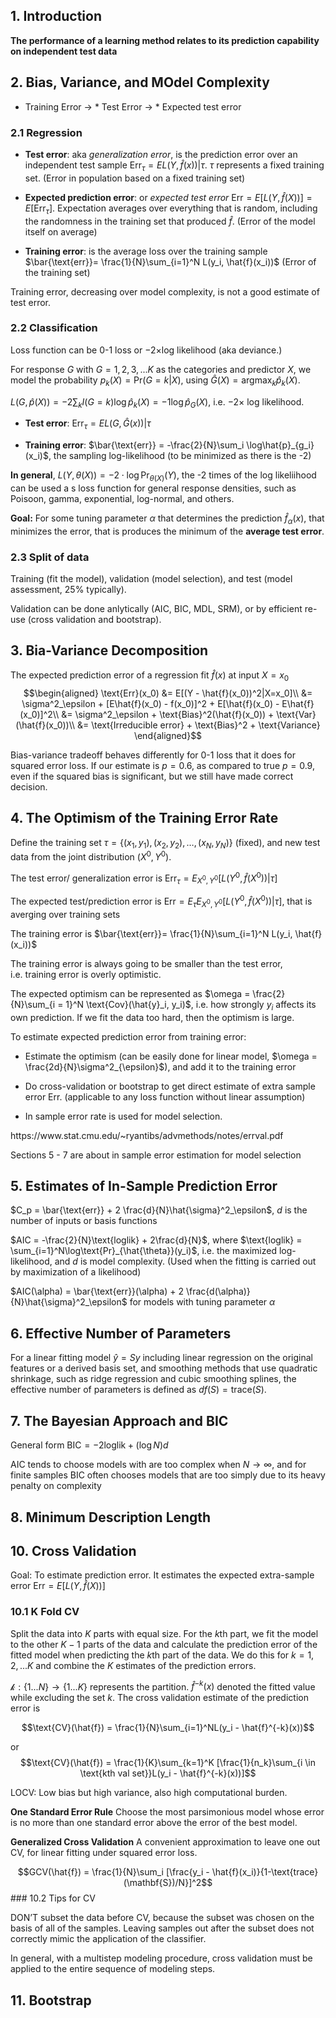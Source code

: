 ## 1. Introduction

__The performance of a learning method relates to its prediction capability on independent test data__

## 2. Bias, Variance, and MOdel Complexity


* Training Error $\rightarrow$ * Test Error $\rightarrow$ * Expected test error

### 2.1 Regression

* __Test error__: aka _generalization error_, is the prediction error over an independent test sample $\text{Err}_\tau = E{L(Y, \hat{f}(x))|\tau}$. $\tau$ represents a fixed training set. (Error in population based on a fixed training set)

* __Expected prediction error__: or _expected test error_ $\text{Err} = E[L(Y,\hat{f}(X))] = E[\text{Err}_{\tau}]$. Expectation averages over everything that is random, including the randomness in the training set that produced $\hat{f}$. (Error of the model itself on average) 

* __Training error__: is the average loss over the training sample $\bar{\text{err}}= \frac{1}{N}\sum_{i=1}^N L(y_i, \hat{f}(x_i))$ (Error of the training set)

Training error, decreasing over model complexity, is not a good estimate of test error.  


### 2.2 Classification

Loss function can be 0-1 loss or $-2\times$log likelihood (aka deviance.)

For response $G$ with $G = 1, 2, 3, ...K$ as the categories and predictor $X$, we model the probability $p_k(X) =  \text{Pr}(G = k|X)$, using $\hat{G}(X) = \text{argmax}_k\hat{p}_k(X)$. 

$L(G, \hat{p}(X)) = -2\sum_kI(G=k)\log \hat{p}_k (X) = -1\log\hat{p}_G(X)$, i.e. $-2 \times$ log likelihood.

* __Test error__: $\text{Err}_\tau = E{L(G, \hat{G}(x))|\tau}$

* __Training error__: $\bar{\text{err}} = -\frac{2}{N}\sum_i \log\hat{p}_{g_i}(x_i)$, the sampling log-likelihood (to be minimized as there is the -2)


__In general__, $L(Y,\theta(X)) = -2\cdot \log\text{Pr}_{\theta(X)}(Y)$, the -2 times of the log likeliihood can be used a s loss function for general response densities, such as Poisoon, gamma, exponential, log-normal, and others. 


__Goal:__ For some tuning parameter $\alpha$ that determines the prediction $\hat{f}_\alpha(x)$, that minimizes the error, that is produces the minimum of the __average test error__. 

### 2.3 Split of data

Training (fit the model), validation (model selection), and test (model assessment, 25% typically). 


Validation can be done anlytically (AIC, BIC, MDL, SRM), or by efficient re-use (cross validation and bootstrap). 

## 3. Bia-Variance Decomposition

The expected prediction error of a regression fit $\hat{f}(x)$ at input $X = x_0$
$$\begin{aligned}
\text{Err}(x_0) &= E[(Y - \hat{f}(x_0))^2|X=x_0]\\
&= \sigma^2_\epsilon + [E\hat{f}(x_0) - f(x_0)]^2 + E[\hat{f}(x_0) - E\hat{f}(x_0)]^2\\
&= \sigma^2_\epsilon + \text{Bias}^2(\hat{f}(x_0)) + \text{Var}(\hat{f}(x_0))\\
&= \text{Irreducible error} + \text{Bias}^2 + \text{Variance}
\end{aligned}$$


Bias-variance tradeoff behaves differently for 0-1 loss that it does for squared error loss. If our estimate is $p = 0.6$, as compared to true $p = 0.9$, even if the squared bias is significant, but we still have made correct decision.

## 4. The Optimism of the Training Error Rate

Define the training set $\tau = \{(x_1,y_1),(x_2,y_2),\dots, (x_N,y_N)\}$ (fixed), and new test data from the joint distribution $(X^0, Y^0)$. 

The test error/ generalization error is $\text{Err}_\tau = E_{X^0,Y^0}[{L(Y^0, \hat{f}(X^0))|\tau}]$

The expected test/prediction error is $\text{Err} = E_{\tau}E_{X^0,Y^0}[{L(Y^0, \hat{f}(X^0))|\tau}]$, that is averging over training sets

The training error is $\bar{\text{err}}= \frac{1}{N}\sum_{i=1}^N L(y_i, \hat{f}(x_i))$

The training error is always going to be smaller than the test error, i.e. training error is overly optimistic. 

The expected optimism can be represented as $\omega = \frac{2}{N}\sum_{i = 1}^N \text{Cov}(\hat{y}_i, y_i)$, i.e. how strongly $y_i$ affects its own prediction. If we fit the data too hard, then the optimism is large. 


To estimate expected prediction error from training error:

* Estimate the optimism (can be easily done for linear model, $\omega = \frac{2d}{N}\sigma^2_{\epsilon}$),  and add it to the training error

* Do cross-validation or bootstrap to get direct estimate of extra sample error $\text{Err}$. (applicable to any loss function without linear assumption)

* In sample error rate is used for model selection. 

https://www.stat.cmu.edu/~ryantibs/advmethods/notes/errval.pdf


Sections 5 - 7 are about in sample error estimation for model selection

## 5. Estimates of In-Sample Prediction Error

$C_p = \bar{\text{err}} + 2 \frac{d}{N}\hat{\sigma}^2_\epsilon$, $d$ is the number of inputs or basis functions

$AIC = -\frac{2}{N}\text{loglik} + 2\frac{d}{N}$, where $\text{loglik} = \sum_{i=1}^N\log\text{Pr}_{\hat{\theta}}(y_i)$, i.e. the maximized log-likelihood, and $d$ is model complexity. (Used when the fitting is carried out by maximization of a likelihood)

$AIC(\alpha) = \bar{\text{err}}(\alpha) + 2 \frac{d(\alpha)}{N}\hat{\sigma}^2_\epsilon$ for models with tuning parameter $\alpha$

## 6. Effective Number of Parameters
 
For a linear fitting model $\hat{y} = Sy$ including linear regression on the original features or a derived basis set, and smoothing methods that use quadratic shrinkage, such as ridge regression and cubic smoothing splines, the effective number of parameters is defined as $df(S) = \text{trace}(S)$. 

## 7. The Bayesian Approach and BIC

General form $\text{BIC} = -2\text{loglik} + (\log N)d$

AIC tends to choose models with are too complex when $N \rightarrow \infty$, and for finite samples BIC often chooses models that are too simply due to its heavy penalty on complexity

## 8. Minimum Description Length

## 10. Cross Validation

Goal: To estimate prediction error. It estimates the expected extra-sample error $\text{Err} = E[L(Y,\hat{f}(X))]$

### 10.1 K Fold CV

Split the data into $K$ parts with equal size. For the $k$th part, we fit the model to the other $K-1$ parts of the data and calculate the prediction error of the fitted model when predicting the $k$th part of the data. We do this for $k = 1,2,...K$ and combine the $K$ estimates of the prediction errors. 

$\mathcal{k}:\{1...N\} \rightarrow \{1...K\}$ represents the partition. $\hat{f}^{-k}(x)$ denoted the fitted value while excluding the set $k$. The cross validation estimate of the prediction error is 

$$\text{CV}(\hat{f}) = \frac{1}{N}\sum_{i=1}^NL(y_i - \hat{f}^{-k}(x))$$

or 
$$\text{CV}(\hat{f}) = \frac{1}{K}\sum_{k=1}^K [\frac{1}{n_k}\sum_{i \in \text{kth val set}}L(y_i - \hat{f}^{-k}(x))]$$

LOCV: Low bias but high variance, also high computational burden.  

__One Standard Error Rule__ Choose the most parsimonious model whose error is no more than one standard error above the error of the best model. 

__Generalized Cross Validation__ A convenient approximation to leave one out CV, for linear fitting under squared error loss. 

$$GCV(\hat{f}) = \frac{1}{N}\sum_i [\frac{y_i - \hat{f}(x_i)}{1-\text{trace}(\mathbf{S})/N}]^2$$
### 10.2 Tips for CV

DON'T subset the data before CV, because the subset was chosen on the basis of all of the samples. Leaving samples out after the subset does not correctly mimic the application of the classifier. 

In general, with a multistep modeling procedure, cross validation must be applied to the entire sequence of modeling steps. 


## 11. Bootstrap





